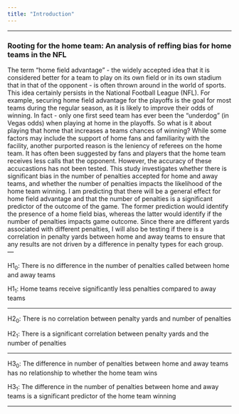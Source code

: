 ```yaml
---
title: "Introduction" 
---
```


 
---

### Rooting for the home team: An analysis of reffing bias for home teams in the NFL 
The term “home field advantage” - the widely accepted idea that it is considered better for a team to play on its own field or in its own stadium that in that of the opponent - is often thrown around in the world of sports. This idea certainly persists in the National Football League (NFL). For example, securing home field advantage for the playoffs is the goal for most teams during the regular season, as it is likely to improve their odds of winning. In fact - only one first seed team has ever been the “underdog” (in Vegas odds) when playing at home in the playoffs. So what is it about playing that home that increases a teams chances of winning? While some factors may include the support of home fans and familiarity with the facility, another purported reason is the leniency of referees on the home team. It has often been suggested by fans and players that the home team receives less calls that the opponent. However, the accuracy of these accucastions has not been tested.
 This study investigates whether there is significant bias in the number of penalties accepted for home and away teams, and whether the number of penalties impacts the likelihood of the home team winning. I am predicting that there will be a general effect for home field advantage and that the number of penalties is a significant predictor of the outcome of the game. The former prediction would identify the presence of a home field bias, whereas the latter would identify if the number of penalties impacts game outcome. Since there are different yards associated with different penalties, I will also be testing if there is a correlation in penalty yards between home and away teams to ensure that any results are not driven by a difference in penalty types for each group.  
---

H1~0~: There is no difference in the number of penalties called between home and away teams

H1~1~: Home teams receive significantly less penalties compared to away teams

---	
	
H2~0~: There is no correlation between penalty yards and number of penalties

H2~1~: There is a significant correlation between penalty yards and the number of penalties

---

H3~0~: The difference in number of penalties between home and away teams has no relationship to whether the home team wins

H3~1~: The difference in the number of penalties between home and away teams is a significant predictor of the home team winning

---  

 

